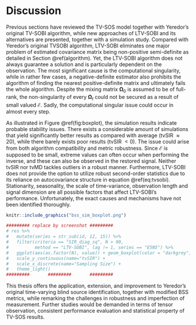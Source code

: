 # Discussion {#discussion}

Previous sections have reviewed the TV-SOS model together with Yeredor's original TV-SOBI algorithm, while new approaches of LTV-SOBI and its alternatives are presented, together with a simulation study. Compared with Yeredor's original TVSOBI algorithm, LTV-SOBI eliminates one major problem of estimated covariance matrix being non-positive semi-definite as detailed in Section \@ref(algorithm). Yet, the LTV-SOBI algorithm does not always guarantee a solution and is particularly dependent on the observation. The most significant cause is the computational singularity, while in rather few cases, a negative-definite estimator also prohibits the algorithm of finding the nearest positive-definite matrix and ultimately fails the whole algorithm. Despite the mixing matrix $\boldsymbol \Omega_0$ is assumed to be of full-rank, the non-singularity of every $\boldsymbol \Omega_t$ could not be secured as a result of small valued $\boldsymbol{\mathcal E}$. Sadly, the computational singular issue could occur in almost every step.

As illustrated in Figure \@ref(fig:boxplot), the simulation results indicate probable stability issues. There exists a considerable amount of simulations that yield significantly better results as compared with average (tvSIR $\approx 20$), while there barely exists poor results (tvSIR $< 0$). The issue could arise from both algorithm compatibility and metric robustness. Since $\boldsymbol{\mathcal E}$ is supposed to be small, extreme values can often occur when performing the inverse, and these can also be observed in the restored signal. Neither tvSIR nor tvMD tackles outliers in a robust manner. Furthermore, LTV-SOBI does not provide the option to utilize robust second-order statistics due to its reliance on autocovariance structure in equation \@ref(eq:tvsobi). Stationarity, seasonality, the scale of time-variance, observation length and signal dimension are all possible factors that affect LTV-SOBI's performance. Unfortunately, the exact causes and mechanisms have not been identified thoroughly.

```r

knitr::include_graphics("bss_sim_boxplot.png")

######### replace by screenshot #########
# res %>% 
#   mutate(series = str_sub(id, 12, 15)) %>%
#   filter(criteria == "SIR_diag_sq", N > 90, 
#          method == "LTV-SOBI", lag != 1, series == "E5N5") %>%
#   ggplot(aes(as.factor(N), value)) + geom_boxplot(color = "darkgrey")  +
#   scale_y_continuous(name="tvSIR") +
#   scale_x_discrete(name="Sampling Size") +
#   theme_light()
#########       #########       #########
```

This thesis offers the application, extension, and improvement to Yeredor's original time-varying blind source identification, together with modified BSS metrics, while remarking the challenges in robustness and imperfection of measurement. Further studies would be demanded in terms of tensor observation, consistent performance evaluation and statistical property of TV-SOS results.